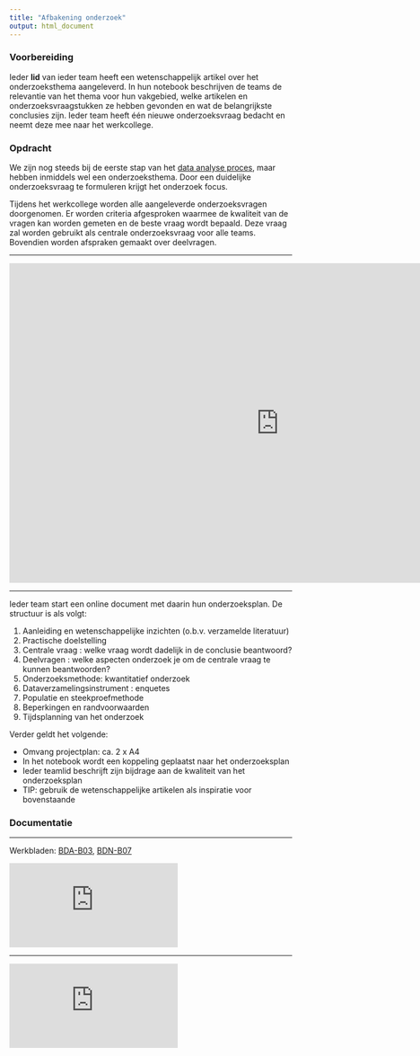 ```yaml
---
title: "Afbakening onderzoek"
output: html_document
---
```


### Voorbereiding
Ieder **lid** van ieder team heeft een wetenschappelijk artikel over het onderzoeksthema aangeleverd. In hun notebook beschrijven de teams de relevantie van het thema voor hun vakgebied, welke artikelen en onderzoeksvraagstukken ze hebben gevonden en wat de belangrijkste conclusies zijn. Ieder team heeft één nieuwe onderzoeksvraag bedacht en neemt deze mee naar het werkcollege.

### Opdracht

We zijn nog steeds bij de eerste stap van het <a href="https://en.wikipedia.org/wiki/Cross-industry_standard_process_for_data_mining" target="_blank">data analyse proces</a>, maar hebben inmiddels wel een onderzoeksthema. Door een duidelijke onderzoeksvraag te formuleren krijgt het onderzoek focus.

Tijdens het werkcollege worden alle aangeleverde onderzoeksvragen doorgenomen. Er worden criteria afgesproken waarmee de kwaliteit van de vragen kan worden gemeten en de beste vraag wordt bepaald. Deze vraag zal worden gebruikt als centrale onderzoeksvraag voor alle teams. Bovendien worden afspraken gemaakt over deelvragen.
<hr>

<div class="resp-container">
  <iframe class="resp-iframe" src="https://docs.google.com/presentation/d/e/2PACX-1vQ2_72qzfCBiZpuS98PUzLodLo2u-rHDNx1j0Il-a2Dn1MT5MSLfP6Ut6qONmQ9ja3qN9x8iuSP65kw/embed?start=true&loop=false&delayms=3000" frameborder="0" width="960" height="569" allowfullscreen="true" mozallowfullscreen="true" webkitallowfullscreen="true"></iframe>
</div>

<hr>
Ieder team start een online document met daarin hun onderzoeksplan. De structuur is als volgt:

1. Aanleiding en wetenschappelijke inzichten (o.b.v. verzamelde literatuur)
2. Practische doelstelling
3. Centrale vraag : welke vraag wordt dadelijk in de conclusie beantwoord?
4. Deelvragen : welke aspecten onderzoek je om de centrale vraag te kunnen beantwoorden?
5. Onderzoeksmethode: kwantitatief onderzoek
6. Dataverzamelingsinstrument : enquetes
7. Populatie en steekproefmethode
8. Beperkingen en randvoorwaarden
9. Tijdsplanning van het onderzoek

Verder geldt het volgende:

- Omvang projectplan: ca. 2 x A4
- In het notebook wordt een koppeling geplaatst naar het onderzoeksplan
- Ieder teamlid beschrijft zijn bijdrage aan de kwaliteit van het onderzoeksplan
- TIP: gebruik de wetenschappelijke artikelen als inspiratie voor bovenstaande

### Documentatie
<hr>
Werkbladen: <a href="https://docs.google.com/presentation/d/1HxvxHEieafIOUuWo9YCdkzd9jEv8IkQ3TCjlfvAupgo/edit?usp=sharing" target="-blank">BDA-B03</a>, <a href="https://docs.google.com/presentation/d/1mTSmeD4A1KRkcOjGUOqHUXVaiYw5nmgBwNQlNs0Jjzs/edit?usp=sharing" target="-blank">BDN-B07</a>

<div class="resp-container">
  <iframe class="resp-iframe" src="https://docs.google.com/presentation/d/e/2PACX-1vQw_NoRUSAAWCmgvZ9-G4SMElzbxXs9Mp6xdiYxnkNjwAmjyvErzVPruU0JL5d2AaXDlL3t03BwX8a3/embed?start=false&loop=false&delayms=3000" frameborder="0" allow="autoplay; encrypted-media" allowfullscreen></iframe>
</div>

<hr>
<div class="resp-container">
  <iframe class="resp-iframe" src="https://www.youtube.com/embed/QauomrFcrXk" frameborder="0" allow="autoplay; encrypted-media" allowfullscreen></iframe>
</div>
